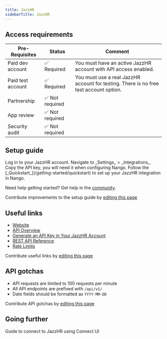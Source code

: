 ```yaml
---
title: JazzHR
sidebarTitle: JazzHR
---
```



<Overview />
<PreBuiltTooling />
<PreBuiltUseCases />

## Access requirements
| Pre-Requisites | Status | Comment |
| - | - | - |
| Paid dev account | ✅ Required | You must have an active JazzHR account with API access enabled. |
| Paid test account | ✅ Required | You must use a real JazzHR account for testing. There is no free test account option. |
| Partnership | ✅ Not required | |
| App review | ✅ Not required | |
| Security audit | ✅ Not required | |

## Setup guide

<Steps>
  <Step title="Retrieve the API key">
    Log in to your JazzHR account.  
    Navigate to _Settings_ > _Integrations_.  
    Copy the API key, you will need it when configuring Nango.
  </Step>
  <Step title="Next">
    Follow the [_Quickstart_](/getting-started/quickstart) to set up your JazzHR integration in Nango.
  </Step>
</Steps>

<Tip>Need help getting started? Get help in the [community](https://nango.dev/slack).</Tip>

<Note>Contribute improvements to the setup guide by [editing this page](https://github.com/nangohq/nango/tree/master/docs/integrations/all/jazzhr.mdx)</Note>

## Useful links

- [Website](https://www.jazzhr.com/)
- [API Overview](https://help.jazzhr.com/s/article/API-Overview#whatis)
- [Generate an API Key in Your JazzHR Account](https://app.jazz.co/app/settings/integrations)
- [REST API Reference](http://www.resumatorapi.com/v1/)
- [Rate Limits](https://help.jazzhr.com/s/article/API-Overview#ratelimit)

<Note>Contribute useful links by [editing this page](https://github.com/nangohq/nango/tree/master/docs/integrations/all/jazzhr.mdx)</Note>

## API gotchas

- API requests are limited to 100 requests per minute
- All API endpoints are prefixed with `/api/v1/`
- Date fields should be formatted as `YYYY-MM-DD`

<Note>Contribute API gotchas by [editing this page](https://github.com/nangohq/nango/tree/master/docs/integrations/all/jazzhr.mdx)</Note>

## Going further

<Card title="Connect to JazzHR" icon="link" href="/integrations/all/jazzhr/connect" horizontal>
  Guide to connect to JazzHR using Connect UI
</Card> 
